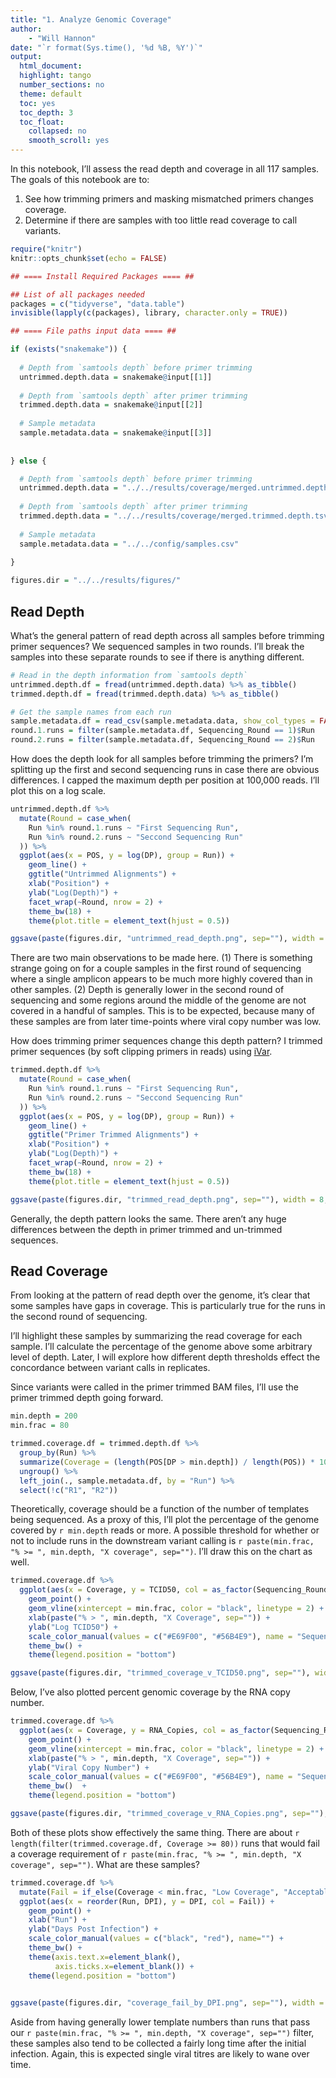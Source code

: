 ```yaml
---
title: "1. Analyze Genomic Coverage"
author:
    - "Will Hannon"
date: "`r format(Sys.time(), '%d %B, %Y')`"
output: 
  html_document:
  highlight: tango
  number_sections: no
  theme: default
  toc: yes
  toc_depth: 3
  toc_float:
    collapsed: no
    smooth_scroll: yes
---
```


In this notebook, I'll assess the read depth and coverage in all 117 samples. The goals of this notebook are to: 

1. See how trimming primers and masking mismatched primers changes coverage.
2. Determine if there are samples with too little read coverage to call variants. 

```r
require("knitr")
knitr::opts_chunk$set(echo = FALSE)
```

```r

## ==== Install Required Packages ==== ##

## List of all packages needed
packages = c("tidyverse", "data.table")
invisible(lapply(c(packages), library, character.only = TRUE))

```

```r

## ==== File paths input data ==== ##

if (exists("snakemake")) {
  
  # Depth from `samtools depth` before primer trimming
  untrimmed.depth.data = snakemake@input[[1]]
  
  # Depth from `samtools depth` after primer trimming
  trimmed.depth.data = snakemake@input[[2]]
  
  # Sample metadata
  sample.metadata.data = snakemake@input[[3]]
  
  
} else {

  # Depth from `samtools depth` before primer trimming
  untrimmed.depth.data = "../../results/coverage/merged.untrimmed.depth.tsv"
  
  # Depth from `samtools depth` after primer trimming
  trimmed.depth.data = "../../results/coverage/merged.trimmed.depth.tsv"
  
  # Sample metadata
  sample.metadata.data = "../../config/samples.csv"
  
}

```

```r

figures.dir = "../../results/figures/"

```

## Read Depth

What's the general pattern of read depth across all samples before trimming primer sequences? We sequenced samples in two rounds. I'll break the samples into these separate rounds to see if there is anything different. 

```r

# Read in the depth information from `samtools depth`
untrimmed.depth.df = fread(untrimmed.depth.data) %>% as_tibble()
trimmed.depth.df = fread(trimmed.depth.data) %>% as_tibble()

# Get the sample names from each run
sample.metadata.df = read_csv(sample.metadata.data, show_col_types = FALSE)
round.1.runs = filter(sample.metadata.df, Sequencing_Round == 1)$Run
round.2.runs = filter(sample.metadata.df, Sequencing_Round == 2)$Run
```

How does the depth look for all samples before trimming the primers? I'm splitting up the first and second sequencing runs in case there are obvious differences. I capped the maximum depth per position at 100,000 reads. I'll plot this on a log scale. 

```r

untrimmed.depth.df %>% 
  mutate(Round = case_when(
    Run %in% round.1.runs ~ "First Sequencing Run",
    Run %in% round.2.runs ~ "Seccond Sequencing Run"
  )) %>% 
  ggplot(aes(x = POS, y = log(DP), group = Run)) +
    geom_line() + 
    ggtitle("Untrimmed Alignments") + 
    xlab("Position") + 
    ylab("Log(Depth)") +
    facet_wrap(~Round, nrow = 2) +
    theme_bw(18) + 
    theme(plot.title = element_text(hjust = 0.5))

ggsave(paste(figures.dir, "untrimmed_read_depth.png", sep=""), width = 12, height = 10)

```

There are two main observations to be made here. (1) There is something strange going on for a couple samples in the first round of sequencing where a single amplicon appears to be much more highly covered than in other samples. (2) Depth is generally lower in the second round of sequencing and some regions around the middle of the genome are not covered in a handful of samples. This is to be expected, because many of these samples are from later time-points where viral copy number was low.

How does trimming primer sequences change this depth pattern? I trimmed primer sequences (by soft clipping primers in reads) using [iVar](https://andersen-lab.github.io/ivar/html/manualpage.html). 

```r

trimmed.depth.df %>% 
  mutate(Round = case_when(
    Run %in% round.1.runs ~ "First Sequencing Run",
    Run %in% round.2.runs ~ "Seccond Sequencing Run"
  )) %>% 
  ggplot(aes(x = POS, y = log(DP), group = Run)) +
    geom_line() + 
    ggtitle("Primer Trimmed Alignments") + 
    xlab("Position") + 
    ylab("Log(Depth)") +
    facet_wrap(~Round, nrow = 2) +
    theme_bw(18) + 
    theme(plot.title = element_text(hjust = 0.5))

ggsave(paste(figures.dir, "trimmed_read_depth.png", sep=""), width = 8, height = 6)

```

Generally, the depth pattern looks the same. There aren't any huge differences between the depth in primer trimmed and un-trimmed sequences. 

## Read Coverage 

From looking at the pattern of read depth over the genome, it's clear that some samples have gaps in coverage. This is particularly true for the runs in the second round of sequencing. 

I'll highlight these samples by summarizing the read coverage for each sample. I'll calculate the percentage of the genome above some arbitrary level of depth. Later, I will explore how different depth thresholds effect the concordance between variant calls in replicates. 

Since variants were called in the primer trimmed BAM files, I'll use the primer trimmed depth going forward. 

```r

min.depth = 200
min.frac = 80

trimmed.coverage.df = trimmed.depth.df %>% 
  group_by(Run) %>%
  summarize(Coverage = (length(POS[DP > min.depth]) / length(POS)) * 100) %>% 
  ungroup() %>% 
  left_join(., sample.metadata.df, by = "Run") %>% 
  select(!c("R1", "R2"))

```

Theoretically, coverage should be a function of the number of templates being sequenced. As a proxy of this, I'll plot the percentage of the genome covered by `r min.depth` reads or more. A possible threshold for whether or not to include runs in the downstream variant calling is `r paste(min.frac, "% >= ", min.depth, "X coverage", sep="")`. I'll draw this on the chart as well. 

```r

trimmed.coverage.df %>% 
  ggplot(aes(x = Coverage, y = TCID50, col = as_factor(Sequencing_Round))) + 
    geom_point() + 
    geom_vline(xintercept = min.frac, color = "black", linetype = 2) +
    xlab(paste("% > ", min.depth, "X Coverage", sep="")) + 
    ylab("Log TCID50") + 
    scale_color_manual(values = c("#E69F00", "#56B4E9"), name = "Sequencing Round") + 
    theme_bw() + 
    theme(legend.position = "bottom")

ggsave(paste(figures.dir, "trimmed_coverage_v_TCID50.png", sep=""), width = 4, height = 4)

```

Below, I've also plotted percent genomic coverage by the RNA copy number. 

```r

trimmed.coverage.df %>% 
  ggplot(aes(x = Coverage, y = RNA_Copies, col = as_factor(Sequencing_Round))) + 
    geom_point() + 
    geom_vline(xintercept = min.frac, color = "black", linetype = 2) +
    xlab(paste("% > ", min.depth, "X Coverage", sep="")) + 
    ylab("Viral Copy Number") + 
    scale_color_manual(values = c("#E69F00", "#56B4E9"), name = "Sequencing Round") + 
    theme_bw()  + 
    theme(legend.position = "bottom")

ggsave(paste(figures.dir, "trimmed_coverage_v_RNA_Copies.png", sep=""), width = 4, height = 4)

```

Both of these plots show effectively the same thing. There are about `r length(filter(trimmed.coverage.df, Coverage >= 80))` runs that would fail a coverage requirement of `r paste(min.frac, "% >= ", min.depth, "X coverage", sep="")`. What are these samples? 

```r

trimmed.coverage.df %>% 
  mutate(Fail = if_else(Coverage < min.frac, "Low Coverage", "Acceptable Coverage")) %>% 
  ggplot(aes(x = reorder(Run, DPI), y = DPI, col = Fail)) +
    geom_point() + 
    xlab("Run") + 
    ylab("Days Post Infection") +
    scale_color_manual(values = c("black", "red"), name="") + 
    theme_bw() +
    theme(axis.text.x=element_blank(),
          axis.ticks.x=element_blank()) + 
    theme(legend.position = "bottom")
      

ggsave(paste(figures.dir, "coverage_fail_by_DPI.png", sep=""), width = 4, height = 4)

```

Aside from having generally lower template numbers than runs that pass our `r paste(min.frac, "% >= ", min.depth, "X coverage", sep="")` filter, these samples also tend to be collected a fairly long time after the initial infection. Again, this is expected single viral titres are likely to wane over time. 


